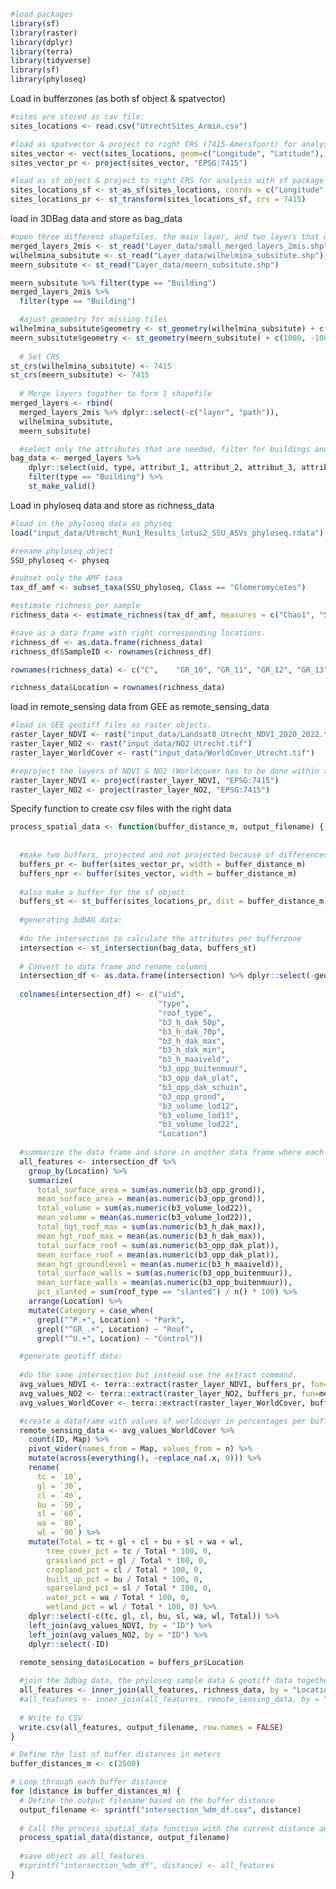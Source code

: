 ```{r}
#load packages
library(sf)
library(raster)
library(dplyr)
library(terra)
library(tidyverse)
library(sf)
library(phyloseq)
```

Load in bufferzones (as both sf object & spatvector)
```{r}

#sites are stored as csv file:
sites_locations <- read.csv("UtrechtSites_Armin.csv")

#load as spatvector & project to right CRS (7415-Amersfoort) for analysis with terra package
sites_vector <- vect(sites_locations, geom=c("Longitude", "Latitude"), crs="EPSG:4326")
sites_vector_pr <- project(sites_vector, "EPSG:7415")

#load as sf object & project to right CRS for analysis with sf package
sites_locations_sf <- st_as_sf(sites_locations, coords = c("Longitude", "Latitude"), crs = 4326)
sites_locations_pr <- st_transform(sites_locations_sf, crs = 7415)

```

load in 3DBag data and store as bag_data

```{r}

#open three different shapefiles, the main layer, and two layers that will serve as subsitute for 2 missing layers. 
merged_layers_2mis <- st_read("Layer_data/small_merged_layers_2mis.shp")
wilhelmina_subsitute <- st_read("Layer_data/wilhelmina_subsitute.shp")
meern_subsitute <- st_read("Layer_data/meern_subsitute.shp")

meern_subsitute %>% filter(type == "Building")
merged_layers_2mis %>% 
  filter(type == "Building")

  #ajust geometry for missing tiles
wilhelmina_subsitute$geometry <- st_geometry(wilhelmina_subsitute) + c(3000, -1000)
meern_subsitute$geometry <- st_geometry(meern_subsitute) + c(1000, -1000)
  
  # Set CRS
st_crs(wilhelmina_subsitute) <- 7415
st_crs(meern_subsitute) <- 7415
  
  # Merge layers togather to form 1 shapefile
merged_layers <- rbind(
  merged_layers_2mis %>% dplyr::select(-c("layer", "path")),
  wilhelmina_subsitute,
  meern_subsitute)

  #select only the attributes that are needed, filter for buildings and make the data valid. 
bag_data <- merged_layers %>% 
    dplyr::select(uid, type, attribut_1, attribut_2, attribut_3, attribut_4, attribut_5, attribut_6, attribut13, attribut14, attribut15, attribut16, attribut30, attribut31, attribut32) %>%
    filter(type == "Building") %>%
    st_make_valid()

```

Load in phyloseq data and store as richness_data

```{r}

#load in the phyloseq data as physeq
load("input_data/Utrecht_Run1_Results_lotus2_SSU_ASVs_phyloseq.rdata")

#rename phyloseq object
SSU_phyloseq <- physeq

#subset only the AMF taxa
tax_df_amf <- subset_taxa(SSU_phyloseq, Class == "Glomeromycetes")

#estimate richness per sample 
richness_data <- estimate_richness(tax_df_amf, measures = c("Chao1", "Shannon"))

#save as a data frame with right corresponding locations. 
richness_df <- as.data.frame(richness_data)
richness_df$SampleID <- rownames(richness_df)

rownames(richness_data) <- c("C",    "GR_10", "GR_11", "GR_12", "GR_13", "GR_14", "GR_15", "GR_16", "GR_17", "GR_19", "GR_1",  "GR_20", "GR_22", "GR_25", "GR_26", "GR_28", "GR_2",  "GR_3",  "GR_4",  "GR_5", "GR_6",  "GR_7",  "GR_8",  "GR_9",  "P1",   "P2",   "P4")

richness_data$Location = rownames(richness_data)
```

load in remote_sensing data from GEE as remote_sensing_data

```{r}

#load in GEE geotiff files as raster objects. 
raster_layer_NDVI <- rast("input_data/Landsat8_Utrecht_NDVI_2020_2022.tif")
raster_layer_NO2 <- rast("input_data/NO2_Utrecht.tif")
raster_layer_WorldCover <- rast("input_data/WorldCover_Utrecht.tif")

#reproject the layers of NDVI & NO2 (Worldcover has to be done within the function)
raster_layer_NDVI <- project(raster_layer_NDVI, "EPSG:7415")
raster_layer_NO2 <- project(raster_layer_NO2, "EPSG:7415")
```



Specify function to create csv files with the right data 
```{r}
process_spatial_data <- function(buffer_distance_m, output_filename) {
  
  
  #make two buffers, projected and not projected because of differences in usage of geotiff data. 
  buffers_pr <- buffer(sites_vector_pr, width = buffer_distance_m)
  buffers_npr <- buffer(sites_vector, width = buffer_distance_m)
  
  #also make a buffer for the sf object. 
  buffers_st <- st_buffer(sites_locations_pr, dist = buffer_distance_m)
  
  #generating 3dBAG data: 
  
  #do the intersection to calculate the attributes per bufferzone
  intersection <- st_intersection(bag_data, buffers_st)
  
  # Convert to data frame and rename columns
  intersection_df <- as.data.frame(intersection) %>% dplyr::select(-geometry)
  
  colnames(intersection_df) <- c("uid", 
                                 "type", 
                                 "roof_type", 
                                 "b3_h_dak_50p", 
                                 "b3_h_dak_70p", 
                                 "b3_h_dak_max", 
                                 "b3_h_dak_min", 
                                 "b3_h_maaiveld", 
                                 "b3_opp_buitenmuur", 
                                 "b3_opp_dak_plat", 
                                 "b3_opp_dak_schuin", 
                                 "b3_opp_grond", 
                                 "b3_volume_lod12", 
                                 "b3_volume_lod13", 
                                 "b3_volume_lod22", 
                                 "Location")
  
  #summarize the data frame and store in another data frame where each row is a Location
  all_features <- intersection_df %>%
    group_by(Location) %>%
    summarize(
      total_surface_area = sum(as.numeric(b3_opp_grond)),
      mean_surface_area = mean(as.numeric(b3_opp_grond)),
      total_volume = sum(as.numeric(b3_volume_lod22)),
      mean_volume = mean(as.numeric(b3_volume_lod22)),
      total_hgt_roof_max = sum(as.numeric(b3_h_dak_max)),
      mean_hgt_roof_max = mean(as.numeric(b3_h_dak_max)),
      total_surface_roof = sum(as.numeric(b3_opp_dak_plat)),
      mean_surface_roof = mean(as.numeric(b3_opp_dak_plat)),
      mean_hgt_groundlevel = mean(as.numeric(b3_h_maaiveld)),
      total_surface_walls = sum(as.numeric(b3_opp_buitenmuur)),
      mean_surface_walls = mean(as.numeric(b3_opp_buitenmuur)),
      pct_slanted = sum(roof_type == "slanted") / n() * 100) %>%
    arrange(Location) %>%
    mutate(Category = case_when(
      grepl("^P.+", Location) ~ "Park",
      grepl("^GR_.+", Location) ~ "Roof",
      grepl("^U.+", Location) ~ "Control"))

  #generate geotiff data:
  
  #do the same intersection but instead use the extract command. 
  avg_values_NDVI <- terra::extract(raster_layer_NDVI, buffers_pr, fun=mean, ID = TRUE)
  avg_values_NO2 <- terra::extract(raster_layer_NO2, buffers_pr, fun=mean, ID = TRUE)
  avg_values_WorldCover <- terra::extract(raster_layer_WorldCover, buffers_npr, ID = TRUE)

  #create a dataframe with values of worldcover in percentages per buffer, and add NDVI and NO2 values. 
  remote_sensing_data <- avg_values_WorldCover %>%
    count(ID, Map) %>%
    pivot_wider(names_from = Map, values_from = n) %>%
    mutate(across(everything(), ~replace_na(.x, 0))) %>%
    rename(
      tc = `10`,
      gl = `30`,
      cl = `40`,
      bu = `50`,
      sl = `60`,
      wa = `80`,
      wl = `90`) %>%
    mutate(Total = tc + gl + cl + bu + sl + wa + wl, 
        tree_cover_pct = tc / Total * 100, 0,
        grassland_pct = gl / Total * 100, 0,
        cropland_pct = cl / Total * 100, 0,
        built_up_pct = bu / Total * 100, 0,
        sparseland_pct = sl / Total * 100, 0,
        water_pct = wa / Total * 100, 0,
        wetland_pct = wl / Total * 100, 0) %>%
    dplyr::select(-c(tc, gl, cl, bu, sl, wa, wl, Total)) %>%
    left_join(avg_values_NDVI, by = "ID") %>%
    left_join(avg_values_NO2, by = "ID") %>%
    dplyr::select(-ID)

  remote_sensing_data$Location = buffers_pr$Location
  
  #join the 3dbag data, the phyloseq sample data & geotiff data together for one large dataframe.  
  all_features <- inner_join(all_features, richness_data, by = "Location") %>% inner_join(remote_sensing_data, by = "Location")
  #all_features <- inner_join(all_features, remote_sensing_data, by = "Location")
  
  # Write to CSV
  write.csv(all_features, output_filename, row.names = FALSE)
}

```

```{r}
# Define the list of buffer distances in meters
buffer_distances_m <- c(2500)

# Loop through each buffer distance
for (distance in buffer_distances_m) {
  # Define the output filename based on the buffer distance
  output_filename <- sprintf("intersection_%dm_df.csv", distance)
  
  # Call the process_spatial_data function with the current distance and output filename
  process_spatial_data(distance, output_filename)
  
  #save object as all_features
  #sprintf("intersection_%dm_df", distance) <- all_features
}



```

